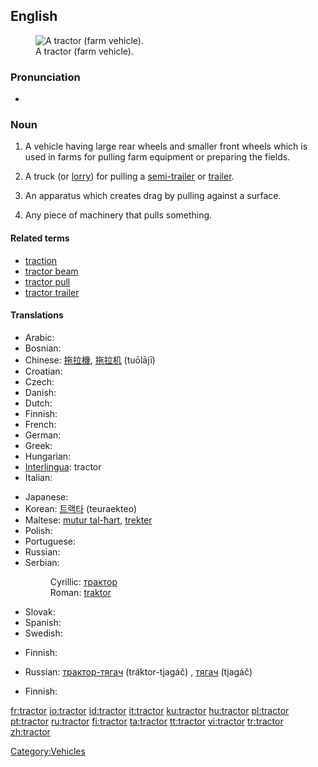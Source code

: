 {{wikipedia}}
==English==
[[Image:Massey Ferguson 175 red tractor September 2005.jpg|thumb|right|A tractor (farm vehicle).]]

===Pronunciation===
* {{audio|en-us-tractor.ogg|Audio (US)}}

===Noun===
{{en-noun}}

# {{context|agriculture}} A vehicle having large rear wheels and smaller front wheels which is used in farms for pulling farm equipment or preparing the fields.
# {{US}} A truck (or [[lorry]]) for pulling a [[semi-trailer]] or [[trailer]].<!-- we don't use this in Australia - not sure about UK -->
# {{rfv-sense}} An apparatus which creates drag by pulling against a surface.
# Any piece of machinery that pulls something.

====Related terms====
* [[traction]]
* [[tractor beam]]
* [[tractor pull]]
* [[tractor trailer]]

====Translations====
{{trans-top|a vehicle used in farms}}
* Arabic: {{Arab|[[جرار]]}} {{unicode|(jará:r)}} {{m}}
* Bosnian: {{t-|bs|traktor|m}}
* Chinese: [[拖拉機]], [[拖拉机]] (tuōlājī)
* Croatian: {{t-|hr|traktor|m}}
* Czech: {{t-|cs|traktor|m}}
* Danish: {{t-|da|traktor}}
* Dutch: {{t-|nl|tractor}}
* Finnish: {{t|fi|traktori}}
* French: {{t+|fr|tracteur|m}}
* German: {{t+|de|Traktor|m}}
* Greek: {{t+|el|τρακτέρ|n|sc=Grek}}
* Hungarian: {{t+|hu|traktor}}
* [[Interlingua]]: tractor
* Italian: {{t+|it|trattore|m}}
{{trans-mid}}
* Japanese: {{t-|ja|トラクター|tr=torakutā|sc=Jpan}}
* Korean: [[트랙타]] (teuraekteo)
* Maltese: [[mutur tal-ħart]], [[trekter]]
* Polish: {{t-|pl|traktor|m}}
* Portuguese: {{t+|pt|trator|m}}
* Russian: {{t+|ru|трактор|m|tr=tráktor|sc=Cyrl}}
* Serbian:
*: Cyrillic: [[трактор#Serbian|трактор]] {{m}}
*: Roman: [[traktor#Serbian|traktor]] {{m}}
* Slovak: {{t-|sk|traktor|m}}
* Spanish: {{t-|es|tractor|m}}
* Swedish: {{t+|sv|traktor}}
{{trans-bottom}}

{{trans-top|truck (or lorry) for pulling a trailer}}
* Finnish: {{t|fi|vetoauto}}
{{trans-mid}}
* Russian: [[трактор-тягач]] (tráktor-tjagáč) {{m}}, [[тягач]] (tjagáč) {{m}}
{{trans-bottom}}

{{trans-top|apparatus which creates drag by pulling against a surface}}
{{trans-mid}}
{{trans-bottom}}

{{trans-top|any piece of machinery that pulls something}}
* Finnish: {{t|fi|vetäjä}}
{{trans-mid}}
{{trans-bottom}}

[[Category:Vehicles]]

[[fr:tractor]]
[[io:tractor]]
[[id:tractor]]
[[it:tractor]]
[[ku:tractor]]
[[hu:tractor]]
[[pl:tractor]]
[[pt:tractor]]
[[ru:tractor]]
[[fi:tractor]]
[[ta:tractor]]
[[tt:tractor]]
[[vi:tractor]]
[[tr:tractor]]
[[zh:tractor]]